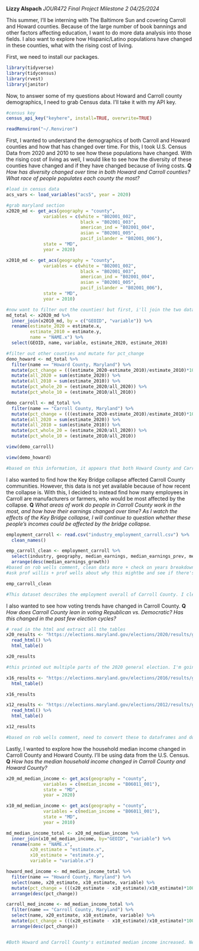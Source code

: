 **Lizzy Alspach**
*JOUR472 Final Project Milestone 2*
*04/25/2024*

This summer, I’ll be interning with The Baltimore Sun and covering Carroll and Howard counties. Because of the large number of book bannings and other factors affecting education, I want to do more data analysis into those fields. I also want to explore how Hispanic/Latino populations have changed in these counties, what with the rising cost of living. 

First, we need to install our packages.
```r
library(tidyverse)
library(tidycensus)
library(rvest)
library(janitor)
```


Now, to answer some of my questions about Howard and Carroll county demographics, I need to grab Census data. I'll take it with my API key. 
```r
#census key
census_api_key("keyhere", install=TRUE, overwrite=TRUE)

readRenviron("~/.Renviron")
```

First, I wanted to understand the demographics of both Carroll and Howard counties and how that has changed over time. For this, I took U.S. Census Data from 2020 and 2010 to see how these populations have changed. With the rising cost of living as well, I would like to see how the diversity of these counties have changed and if they have changed because of living costs. 
**Q**
*How has diversity changed over time in both Howard and Carroll counties? What race of people populates each county the most?*
```r
#load in census data
acs_vars <- load_variables("acs5", year = 2020)

#grab maryland section
x2020_md <- get_acs(geography = "county",
              variables = c(white = "B02001_002", 
                            black = "B02001_003",
                            american_ind = "B02001_004",
                            asian = "B02001_005",
                            pacif_islander = "B02001_006"),
              state = "MD",
              year = 2020) 

x2010_md <- get_acs(geography = "county",
              variables = c(white = "B02001_002", 
                            black = "B02001_003",
                            american_ind = "B02001_004",
                            asian = "B02001_005",
                            pacif_islander = "B02001_006"),
              state = "MD",
              year = 2010) 

#now want to filter out the counties! but first, i'll join the two dataframes
md_total <- x2020_md %>% 
  inner_join(x2010_md, by = c("GEOID", "variable")) %>% 
  rename(estimate_2020 = estimate.x, 
         estimate_2010 = estimate.y,
         name = "NAME.x") %>%
  select(GEOID, name, variable, estimate_2020, estimate_2010)

#filter out other counties and mutate for pct_change
demo_howard <- md_total %>% 
  filter(name == "Howard County, Maryland") %>% 
  mutate(pct_change = (((estimate_2020-estimate_2010)/estimate_2010)*100)) %>%
  mutate(all_2020 = sum(estimate_2020)) %>% 
  mutate(all_2010 = sum(estimate_2010)) %>% 
  mutate(pct_whole_20 = (estimate_2020/all_2020)) %>% 
  mutate(pct_whole_10 = (estimate_2010/all_2010))

demo_carroll <- md_total %>% 
  filter(name == "Carroll County, Maryland") %>% 
  mutate(pct_change = (((estimate_2020-estimate_2010)/estimate_2010)*100)) %>% 
  mutate(all_2020 = sum(estimate_2020)) %>% 
  mutate(all_2010 = sum(estimate_2010)) %>% 
  mutate(pct_whole_20 = (estimate_2020/all_2020)) %>% 
  mutate(pct_whole_10 = (estimate_2010/all_2010))

view(demo_carroll)

view(demo_howard)

#based on this information, it appears that both Howard County and Carroll County have become more diverse. The white populations in both counties have decreased, while the populations of all other races have increased.
```

I also wanted to find how the Key Bridge collapse affected Carroll County communities. However, this data is not yet available because of how recent the collapse is. With this, I decided to instead find how many employees in Carroll are manufacturers or farmers, who would be most affected by the collapse. 
**Q**
*What areas of work do people in Carroll County work in the most, and how have their earnings changed over time? As I watch the effects of the Key Bridge collapse, I will continue to question whether these people's incomes could be affected by the bridge collapse.*
```r
employment_carroll <- read.csv("industry_employment_carroll.csv") %>% 
  clean_names()

emp_carroll_clean <- employment_carroll %>% 
  select(industry, geography, median_earnings, median_earnings_prev, median_earnings_growth, workforce_growth) %>% 
  arrange(desc(median_earnings_growth))
#based on rob wells comment, clean data more + check on years breakdown 
#ask prof willis + prof wells about why this mightbe and see if there's another thing to do 

emp_carroll_clean

#This dataset describes the employment overall of Carroll County. I cleaned these names and sorted by the earnings growth, which shows some companies and enterprises have particularly grown over the past year. With this, I am looking into what the top industries in Carroll County are -- since I can't entirely answer how the Key Bridge collapse is presently affecting employees in the county, I can instead look at these enterprises and see how they might be affected in the future and/or how their exports and imports will change. Not only that, but with a crossreference of the Port of Baltimore economic impact report that says manufacturing jobs are heavily affected, I can do a more in-depth analysis in my next draft about the possible effects of the bridge collapse.
```

I also wanted to see how voting trends have changed in Carroll County.
**Q**
*How does Carroll County lean in voting Republican vs. Democratic? Has this changed in the past few election cycles?*
```r
# read in the html and extract all the tables
x20_results <- "https://elections.maryland.gov/elections/2020/results/general/gen_results_2020_4_by_county_07-1.html" %>%
  read_html() %>%
  html_table()

x20_results

#this printed out multiple parts of the 2020 general election. I'm going to also upload the 2016 and 2012 general elections, but am having a hard time figuring out how to isolate voting to only be about one set of candidates. I'll be working on solving this for my next draft,  as well as figuring out how to appropriately sort all of this information. This will be able to answer my questions about how the county leans politically, and I hope to make a map graphic of its most Republican areas. 

x16_results <- "https://elections.maryland.gov/elections/2016/results/general/gen_results_2016_4_by_county_07-1.html" %>%   read_html() %>%
  html_table()

x16_results

x12_results <- "https://elections.maryland.gov/elections/2012/results/general/gen_results_2012_4_by_county_07-1.html" %>%
  read_html() %>% 
  html_table()

x12_results

#based on rob wells comment, need to convert these to dataframes and do more to combine them. will ask in class/office hours

```

Lastly, I wanted to explore how the household median income changed in Carroll County and Howard County. I'll be using data from the U.S. Census. 
**Q**
*How has the median household income changed in Carroll County and Howard County?*
```r
x20_md_median_income <- get_acs(geography = "county",
              variables = c(median_income = "B06011_001"),
              state = "MD",
              year = 2020) 

x10_md_median_income <- get_acs(geography = "county",
              variables = c(median_income = "B06011_001"),
              state = "MD",
              year = 2010)

md_median_income_total <- x20_md_median_income %>% 
  inner_join(x10_md_median_income, by="GEOID", "variable") %>% 
  rename(name = "NAME.x",
         x20_estimate = "estimate.x",
         x10_estimate = "estimate.y",
         variable = "variable.x")

howard_med_income <- md_median_income_total %>% 
  filter(name == "Howard County, Maryland") %>% 
  select(name, x20_estimate, x10_estimate, variable) %>% 
  mutate(pct_change = (((x20_estimate - x10_estimate)/x10_estimate)*100)) %>%
  arrange(desc(pct_change))

carroll_med_income <- md_median_income_total %>% 
  filter(name == "Carroll County, Maryland") %>% 
  select(name, x20_estimate, x10_estimate, variable) %>% 
  mutate(pct_change = (((x20_estimate - x10_estimate)/x10_estimate)*100)) %>%
  arrange(desc(pct_change))


#Both Howard and Carroll County's estimated median income increased. Next analysis: check on if there's also an increased cost of living.
```